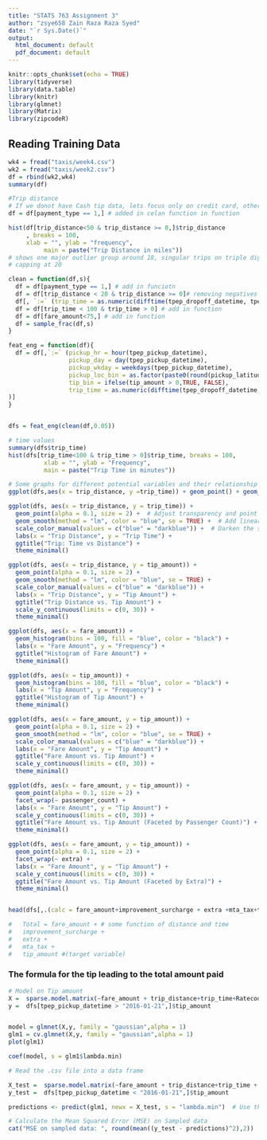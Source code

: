 ---
title: "STATS 763 Assignment 3"
author: "zsye658 Zain Raza Raza Syed"
date: "`r Sys.Date()`"
output:
  html_document: default
  pdf_document: default
---

```{r setup, include=FALSE}
knitr::opts_chunk$set(echo = TRUE)
library(tidyverse)
library(data.table)
library(knitr)
library(glmnet)
library(Matrix)
library(zipcodeR)
```

## Reading Training Data

```{r}
wk4 = fread("taxis/week4.csv")
wk2 = fread("taxis/week2.csv")
df = rbind(wk2,wk4)
summary(df)
```



```{r}
#Trip distance
# If we donot have Cash tip data, lets focus only on credit card, other types are voided or  disputed trips.
df = df[payment_type == 1,] # added in celan function in function

hist(df[trip_distance<50 & trip_distance >= 0,]$trip_distance
     , breaks = 100,
     xlab = "", ylab = "frequency",
          main = paste("Trip Distance in miles"))
# shows one major outlier group around 18, singular trips on triple digit mile trips
# capping at 20

```


```{r warning=FALSE}
clean = function(df,s){
  df = df[payment_type == 1,] # add in funciotn
  df = df[trip_distance < 20 & trip_distance >= 0]# removing negatives  # add in function
  df[, `:=` (trip_time = as.numeric(difftime(tpep_dropoff_datetime, tpep_pickup_datetime,units = "min")))]  # add in function
  df = df[trip_time < 100 & trip_time > 0] # add in function
  df = df[fare_amount<75,] # add in function
  df = sample_frac(df,s)
}

feat_eng = function(df){
  df = df[,`:=` (pickup_hr = hour(tpep_pickup_datetime),
                 pickup_day = day(tpep_pickup_datetime),
                 pickup_wkday = weekdays(tpep_pickup_datetime),
                 pickup_loc_bin = as.factor(paste0(round(pickup_latitude,1),round(pickup_longitude,1))),
                 tip_bin = ifelse(tip_amount > 0,TRUE, FALSE),
                 trip_time = as.numeric(difftime(tpep_dropoff_datetime, tpep_pickup_datetime,units = "min"))# add in function
)]
}


dfs = feat_eng(clean(df,0.05))

```


```{r}
# time values
summary(dfs$trip_time)
hist(dfs[trip_time<100 & trip_time > 0]$trip_time, breaks = 100,
          xlab = "", ylab = "Frequency",
          main = paste("Trip Time in minutes")) 

```


```{r some graphs}
# Some graphs for different potential variables and their relationship with tip amount
ggplot(dfs,aes(x = trip_distance, y =trip_time)) + geom_point() + geom_smooth() # looks linear

ggplot(dfs, aes(x = trip_distance, y = trip_time)) +
  geom_point(alpha = 0.1, size = 2) +  # Adjust transparency and point size
  geom_smooth(method = "lm", color = "blue", se = TRUE) +  # Add linear smoother with error bars
  scale_color_manual(values = c("blue" = "darkblue")) +  # Darken the smoother line
  labs(x = "Trip Distance", y = "Trip Time") +
  ggtitle("Trip: Time vs Distance") +
  theme_minimal()

ggplot(dfs, aes(x = trip_distance, y = tip_amount)) +
  geom_point(alpha = 0.1, size = 2) +
  geom_smooth(method = "lm", color = "blue", se = TRUE) +
  scale_color_manual(values = c("blue" = "darkblue")) +
  labs(x = "Trip Distance", y = "Tip Amount") +
  ggtitle("Trip Distance vs. Tip Amount") +
  scale_y_continuous(limits = c(0, 30)) +
  theme_minimal()

ggplot(dfs, aes(x = fare_amount)) +
  geom_histogram(bins = 100, fill = "blue", color = "black") +
  labs(x = "Fare Amount", y = "Frequency") +
  ggtitle("Histogram of Fare Amount") +
  theme_minimal()

ggplot(dfs, aes(x = tip_amount)) +
  geom_histogram(bins = 100, fill = "blue", color = "black") +
  labs(x = "Tip Amount", y = "Frequency") +
  ggtitle("Histogram of Tip Amount") +
  theme_minimal()

ggplot(dfs, aes(x = fare_amount, y = tip_amount)) +
  geom_point(alpha = 0.1, size = 2) +
  geom_smooth(method = "lm", color = "blue", se = TRUE) +
  scale_color_manual(values = c("blue" = "darkblue")) +
  labs(x = "Fare Amount", y = "Tip Amount") +
  ggtitle("Fare Amount vs. Tip Amount") +
  scale_y_continuous(limits = c(0, 30)) +
  theme_minimal()

ggplot(dfs, aes(x = fare_amount, y = tip_amount)) +
  geom_point(alpha = 0.1, size = 2) +
  facet_wrap(~ passenger_count) +
  labs(x = "Fare Amount", y = "Tip Amount") +
  scale_y_continuous(limits = c(0, 30)) +
  ggtitle("Fare Amount vs. Tip Amount (Faceted by Passenger Count)") +
  theme_minimal()

ggplot(dfs, aes(x = fare_amount, y = tip_amount)) +
  geom_point(alpha = 0.1, size = 2) +
  facet_wrap(~ extra) +
  labs(x = "Fare Amount", y = "Tip Amount") +
  scale_y_continuous(limits = c(0, 30)) +
  ggtitle("Fare Amount vs. Tip Amount (Faceted by Extra)") +
  theme_minimal()



```



```{r}
head(dfs[,.(calc = fare_amount+improvement_surcharge + extra +mta_tax+tip_amount,total_amount)])

#   Total = fare_amount + # some function of distance and time
#   improvement_surcharge +
#   extra +
#   mta_tax + 
#   tip_amount #(target variable)

```
### The formula for the tip leading to the total amount paid

```{r}

# Model on Tip amount
X =  sparse.model.matrix(~fare_amount + trip_distance+trip_time+RatecodeID + pickup_day + pickup_wkday + pickup_hr + passenger_count + pickup_loc_bin ,data=dfs[tpep_pickup_datetime > "2016-01-21",])
y =  dfs[tpep_pickup_datetime > "2016-01-21",]$tip_amount


model = glmnet(X,y, family = "gaussian",alpha = 1)
glm1 = cv.glmnet(X,y, family = "gaussian",alpha = 1)
plot(glm1)

coef(model, s = glm1$lambda.min)

```


```{r TestData, warning=FALSE}
# Read the .csv file into a data frame

X_test =  sparse.model.matrix(~fare_amount + trip_distance+trip_time + RatecodeID + pickup_day + pickup_wkday + pickup_hr + passenger_count + pickup_loc_bin ,data=dfs[tpep_pickup_datetime < "2016-01-21",])
y_test =  dfs[tpep_pickup_datetime < "2016-01-21",]$tip_amount

predictions <- predict(glm1, newx = X_test, s = "lambda.min")  # Use the optimal lambda value

# Calculate the Mean Squared Error (MSE) on Sampled data
cat("MSE on sampled data: ", round(mean((y_test - predictions)^2),2))

```
